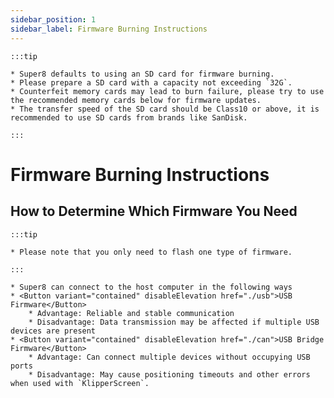```yaml
---
sidebar_position: 1
sidebar_label: Firmware Burning Instructions
---
```


    :::tip

    * Super8 defaults to using an SD card for firmware burning.
    * Please prepare a SD card with a capacity not exceeding `32G`.
    * Counterfeit memory cards may lead to burn failure, please try to use the recommended memory cards below for firmware updates.
    * The transfer speed of the SD card should be Class10 or above, it is recommended to use SD cards from brands like SanDisk.

    :::

# Firmware Burning Instructions


## How to Determine Which Firmware You Need

    :::tip

    * Please note that you only need to flash one type of firmware.

    :::
    
    * Super8 can connect to the host computer in the following ways
    * <Button variant="contained" disableElevation href="./usb">USB Firmware</Button>
        * Advantage: Reliable and stable communication
        * Disadvantage: Data transmission may be affected if multiple USB devices are present
    * <Button variant="contained" disableElevation href="./can">USB Bridge Firmware</Button>
        * Advantage: Can connect multiple devices without occupying USB ports
        * Disadvantage: May cause positioning timeouts and other errors when used with `KlipperScreen`.